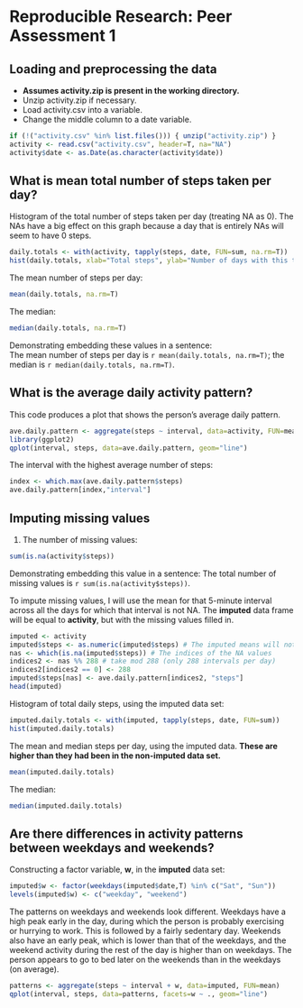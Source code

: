 # Reproducible Research: Peer Assessment 1


## Loading and preprocessing the data
- **Assumes activity.zip is present in the working directory.**
- Unzip activity.zip if necessary.
- Load activity.csv into a variable.
- Change the middle column to a date variable.
```r
if (!("activity.csv" %in% list.files())) { unzip("activity.zip") }
activity <- read.csv("activity.csv", header=T, na="NA")
activity$date <- as.Date(as.character(activity$date))
```

## What is mean total number of steps taken per day?
Histogram of the total number of steps taken per day (treating NA as 0).
The NAs have a big effect on this graph because a day that is entirely NAs
will seem to have 0 steps.
```r
daily.totals <- with(activity, tapply(steps, date, FUN=sum, na.rm=T))
hist(daily.totals, xlab="Total steps", ylab="Number of days with this total")
```

The mean number of steps per day:
```r
mean(daily.totals, na.rm=T)
```
The median:
```r
median(daily.totals, na.rm=T)
```

Demonstrating embedding these values in a sentence:  
The mean number of steps per day is `r mean(daily.totals, na.rm=T)`;
the median is `r median(daily.totals, na.rm=T)`.

## What is the average daily activity pattern?
This code produces a plot that shows the person's average daily pattern.
```r
ave.daily.pattern <- aggregate(steps ~ interval, data=activity, FUN=mean)
library(ggplot2)
qplot(interval, steps, data=ave.daily.pattern, geom="line")
```

The interval with the highest average number of steps:
```r
index <- which.max(ave.daily.pattern$steps)
ave.daily.pattern[index,"interval"]
```

## Imputing missing values
1. The number of missing values:
```r
sum(is.na(activity$steps))
```
Demonstrating embedding this value in a sentence: The total number
of missing values is `r sum(is.na(activity$steps))`.

To impute missing values, I will use the mean for that 5-minute
interval across all the days for which that interval is not NA.
The **imputed** data frame will be equal to **activity**, but with
the missing values filled in.
```r
imputed <- activity
imputed$steps <- as.numeric(imputed$steps) # The imputed means will not be integers.
nas <- which(is.na(imputed$steps)) # The indices of the NA values
indices2 <- nas %% 288 # take mod 288 (only 288 intervals per day)
indices2[indices2 == 0] <- 288
imputed$steps[nas] <- ave.daily.pattern[indices2, "steps"]
head(imputed)
```

Histogram of total daily steps, using the imputed data set:
```r
imputed.daily.totals <- with(imputed, tapply(steps, date, FUN=sum))
hist(imputed.daily.totals)
```

The mean and median steps per day, using the imputed data.
**These are higher than they had been in the non-imputed data set.**
```r
mean(imputed.daily.totals)
```
The median:
```r
median(imputed.daily.totals)
```
## Are there differences in activity patterns between weekdays and weekends?
Constructing a factor variable, **w**, in the **imputed** data set:
```r
imputed$w <- factor(weekdays(imputed$date,T) %in% c("Sat", "Sun"))
levels(imputed$w) <- c("weekday", "weekend")
```

The patterns on weekdays and weekends look different.
Weekdays have a high peak early in the day, during which the
person is probably exercising or hurrying to work.  This is
followed by a fairly sedentary day.  Weekends also have an
early peak, which is lower than that of the weekdays, and the
weekend activity during the rest of the day is higher than on
weekdays.  The person appears to go to bed later on the
weekends than in the weekdays (on average).
```r
patterns <- aggregate(steps ~ interval + w, data=imputed, FUN=mean)
qplot(interval, steps, data=patterns, facets=w ~ ., geom="line")
```